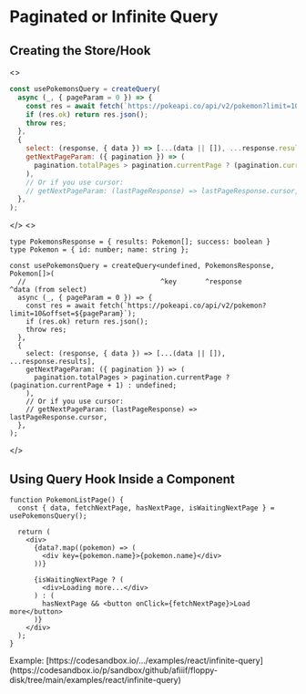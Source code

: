 

# Paginated or Infinite Query

## Creating the Store/Hook

<JsOrTs className="pt-5 -mb-3 justify-end">
<>

```jsx
const usePokemonsQuery = createQuery(
  async (_, { pageParam = 0 }) => {
    const res = await fetch(`https://pokeapi.co/api/v2/pokemon?limit=10&offset=${pageParam}`);
    if (res.ok) return res.json();
    throw res;
  },
  {
    select: (response, { data }) => [...(data || []), ...response.results],
    getNextPageParam: ({ pagination }) => (
      pagination.totalPages > pagination.currentPage ? (pagination.currentPage + 1) : undefined;
    ),
    // Or if you use cursor:
    // getNextPageParam: (lastPageResponse) => lastPageResponse.cursor,
  },
);
```

</>
<>

```tsx
type PokemonsResponse = { results: Pokemon[]; success: boolean }
type Pokemon = { id: number; name: string };

const usePokemonsQuery = createQuery<undefined, PokemonsResponse, Pokemon[]>(
  //                                 ^key       ^response         ^data (from select)
  async (_, { pageParam = 0 }) => {
    const res = await fetch(`https://pokeapi.co/api/v2/pokemon?limit=10&offset=${pageParam}`);
    if (res.ok) return res.json();
    throw res;
  },
  {
    select: (response, { data }) => [...(data || []), ...response.results],
    getNextPageParam: ({ pagination }) => (
      pagination.totalPages > pagination.currentPage ? (pagination.currentPage + 1) : undefined;
    ),
    // Or if you use cursor:
    // getNextPageParam: (lastPageResponse) => lastPageResponse.cursor,
  },
);
```

</>
</JsOrTs>

## Using Query Hook Inside a Component

```tsx
function PokemonListPage() {
  const { data, fetchNextPage, hasNextPage, isWaitingNextPage } = usePokemonsQuery();

  return (
    <div>
      {data?.map((pokemon) => (
        <div key={pokemon.name}>{pokemon.name}</div>
      ))}

      {isWaitingNextPage ? (
        <div>Loading more...</div>
      ) : (
        hasNextPage && <button onClick={fetchNextPage}>Load more</button>
      )}
    </div>
  );
}
```

<Callout type="info" emoji="ℹ️">
Example: [https://codesandbox.io/.../examples/react/infinite-query](https://codesandbox.io/p/sandbox/github/afiiif/floppy-disk/tree/main/examples/react/infinite-query)
</Callout>
